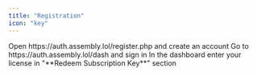 ```yaml
---
title: "Registration"
icon: "key"
---
```


<Steps>
  <Step title="Sign up">
    Open https://auth.assembly.lol/register.php and create an account
  </Step>
  <Step title="Log in">
    Go to https://auth.assembly.lol/dash and sign in
  </Step>
  <Step title="Redeem key">
    In the dashboard enter your license in "**Redeem Subscription Key**" section
  </Step>
  <Step title="Done">

  </Step>
</Steps>
